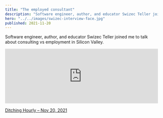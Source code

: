 ```yaml
---
title: "The employed consultant"
description: "Software engineer, author, and educator Swizec Teller joined me to talk about consulting vs employment in Silicon Valley."
hero: "../../images/swizec-interview-face.jpg"
published: 2021-11-20
---
```


Software engineer, author, and educator Swizec Teller joined me to talk about consulting vs employment in Silicon Valley.

<iframe
  width="100%"
  height="180"
  frameborder="no"
  scrolling="no"
  seamless
  src="https://share.transistor.fm/e/3a686c2d"
></iframe>

[Ditching Hourly – Nov 20, 2021](https://share.transistor.fm/s/3a686c2d)
